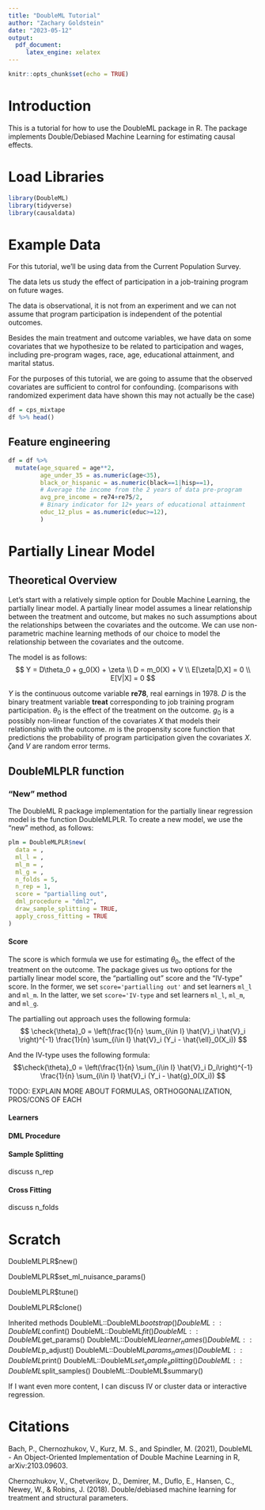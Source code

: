 ```yaml
---
title: "DoubleML Tutorial"
author: "Zachary Goldstein"
date: "2023-05-12"
output:
  pdf_document:
     latex_engine: xelatex
---
```


```r
knitr::opts_chunk$set(echo = TRUE)
```

# Introduction
This is a tutorial for how to use the DoubleML package in R. The package implements Double/Debiased Machine Learning for estimating causal effects.

# Load Libraries
```r
library(DoubleML)
library(tidyverse)
library(causaldata)
```

# Example Data

For this tutorial, we'll be using data from the Current Population Survey.

The data lets us study the effect of participation in a job-training program on
future wages.

The data is observational, it is not from an experiment and we can not assume
that program participation is independent of the potential outcomes.

Besides the main treatment and outcome variables, we have data on some covariates that we hypothesize to be related to participation
and wages, including pre-program wages, race, age, educational attainment, and 
marital status.

For the purposes of this tutorial, we are going to assume that the observed covariates are sufficient to control for confounding. (comparisons with
randomized experiment data have shown this may not actually be the case)

```r
df = cps_mixtape
df %>% head()
```

## Feature engineering

```r
df = df %>% 
  mutate(age_squared = age**2,
         age_under_35 = as.numeric(age<35),
         black_or_hispanic = as.numeric(black==1|hisp==1),
         # Average the income from the 2 years of data pre-program
         avg_pre_income = re74+re75/2,
         # Binary indicator for 12+ years of educational attainment
         educ_12_plus = as.numeric(educ>=12),
         )
```


# Partially Linear Model

## Theoretical Overview

Let's start with a relatively simple option for Double Machine Learning, the 
partially linear model. A partially linear model assumes a linear relationship
between the treatment and outcome, but makes no such assumptions about the 
relationships between the covariates and the outcome. We can use non-parametric
machine learning methods of our choice to model the relationship between the 
covariates and the outcome.

The model is as follows:
$$
Y = D\theta_0 + g_0(X) + \zeta
\\
D = m_0(X) + V
\\
E[\zeta|D,X] = 0
\\
E[V|X] = 0
$$

*Y* is the continuous outcome variable **re78**, real earnings in 1978.
*D* is the binary treatment variable **treat** corresponding to job training 
program participation.
$\theta_0$ is the effect of the treatment on the outcome.
$g_0$ is a possibly non-linear function of the covariates *X* that models their
relationship with the outcome.
*m* is the propensity score function that predictions the probability of 
program participation given the covariates *X*.
𝜁and *V* are random error terms.

## DoubleMLPLR function

### "New" method
The DoubleML R package implementation for the partially linear regression model is 
the function DoubleMLPLR. To create a new model, we use the "new" method,
as follows:

```r
plm = DoubleMLPLR$new(
  data = ,
  ml_l = ,
  ml_m = ,
  ml_g = ,
  n_folds = 5,
  n_rep = 1,
  score = "partialling out",
  dml_procedure = "dml2",
  draw_sample_splitting = TRUE,
  apply_cross_fitting = TRUE
)
```
#### Score

The score is which formula we use for estimating $\theta_0$, the effect of the treatment
on the outcome. The package gives us two options for the partially linear model score, the 
"partialling out" score and the "IV-type" score. In the former, we
set `score='partialling out'` and set learners `ml_l` and `ml_m`. In the latter,
we set `score='IV-type` and set learners `ml_l`, `ml_m`, and `ml_g`.

The partialling out approach uses the following formula:
$$
\check{\theta}_0 = \left(\frac{1}{n} \sum_{i\in I} \hat{V}_i \hat{V}_i \right)^{-1} \frac{1}{n} \sum_{i\in I} \hat{V}_i (Y_i - \hat{\ell}_0(X_i))
$$

And the IV-type uses the following formula:
$$\check{\theta}_0 = \left(\frac{1}{n} \sum_{i\in I} \hat{V}_i D_i\right)^{-1} \frac{1}{n} \sum_{i\in I} \hat{V}_i (Y_i - \hat{g}_0(X_i))
$$

TODO: EXPLAIN MORE ABOUT FORMULAS, ORTHOGONALIZATION, PROS/CONS OF EACH

#### Learners

#### DML Procedure

#### Sample Splitting

discuss n_rep

#### Cross Fitting

discuss n_folds



# Scratch

DoubleMLPLR$new()

DoubleMLPLR$set_ml_nuisance_params()

DoubleMLPLR$tune()

DoubleMLPLR$clone()

Inherited methods
DoubleML::DoubleML$bootstrap()
DoubleML::DoubleML$confint()
DoubleML::DoubleML$fit()
DoubleML::DoubleML$get_params()
DoubleML::DoubleML$learner_names()
DoubleML::DoubleML$p_adjust()
DoubleML::DoubleML$params_names()
DoubleML::DoubleML$print()
DoubleML::DoubleML$set_sample_splitting()
DoubleML::DoubleML$split_samples()
DoubleML::DoubleML$summary()

If I want even more content, I can discuss IV or cluster data or interactive regression.

# Citations

Bach, P., Chernozhukov, V., Kurz, M. S., and Spindler, M. (2021), DoubleML - An Object-Oriented Implementation of Double Machine Learning in R, arXiv:2103.09603.

Chernozhukov, V., Chetverikov, D., Demirer, M., Duflo, E., Hansen, C., Newey, W., & Robins, J. (2018). Double/debiased machine learning for treatment and structural parameters.

